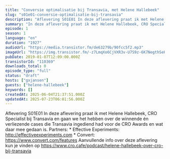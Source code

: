 ```yaml
---
title: "Conversie optimalisatie bij Transavia, met Helene Hallebeek"
slug: "s01e01-conversie-optimalisatie-bij-transavia"
description: "Aflevering S01E01 In deze aflevering praat ik met Helene Hallebeek, CRO Specialist bij Transavia en gaan we het hebben over de winnende én verliezende cases die Transavia ingediend had voor de CRO Awards en wat daar mee gedaan is. Partners: * Effective Experiments: http://effectiveexperiments.com * Convert: https://www.convert.com/features Aanvullende info over deze aflevering kun je vinden op https://www.cro.cafe/podcast/helene-hallebeek-over-cro-bij-transavia"
summary: "In deze aflevering praat ik met Helene Hallebeek, CRO Specialist bij Transavia en gaan we het hebben over de winnende én verliezende cases die Transavia ingediend had voor de CRO Awards en wat daar mee gedaan is.\r\n\r\nPartners:\r\n* Effective Experiments: http://effectiveexperiments.com\r\n* Convert: https://www.convert.com/features\r\n\r\nAanvullende info over deze aflevering kun je vinden op https://www.cro.cafe/podcast/helene-hallebeek-over-cro-bij-transavia"
episode: 1
season: 1
language: "en"
duration: "1927"
audioUrl: "https://media.transistor.fm/de63279b/90fcc5f2.mp3"
imageUrl: "https://img.transistor.fm/-z7LmqXo6CjVXR3v-U7S9z-6K7NegthSeH6u3-U3Lbg/rs:fill:0:0:1/w:3000/h:3000/q:60/aHR0cHM6Ly9pbWct/dXBsb2FkLXByb2R1/Y3Rpb24udHJhbnNp/c3Rvci5mbS9lcGlz/b2RlLzExMDM2OS8x/NjAxNTg4NjMwLWFy/dHdvcmsuanBn.webp"
pubDate: 2019-01-07T12:09:00.000Z
transistorId: "110369"
downloads_total: 0
episode_type: "full"
status: "draft"
hosts: ["gxjansen"]
guests: ["helene-hallebeek"]
keywords: []
createdAt: 2025-06-04T21:37:51.000Z
updatedAt: 2025-07-23T06:01:56.000Z
---
```


Aflevering S01E01 In deze aflevering praat ik met Helene Hallebeek, CRO Specialist bij Transavia en gaan we het hebben over de winnende én verliezende cases die Transavia ingediend had voor de CRO Awards en wat daar mee gedaan is. Partners: * Effective Experiments: http://effectiveexperiments.com * Convert: https://www.convert.com/features Aanvullende info over deze aflevering kun je vinden op https://www.cro.cafe/podcast/helene-hallebeek-over-cro-bij-transavia
